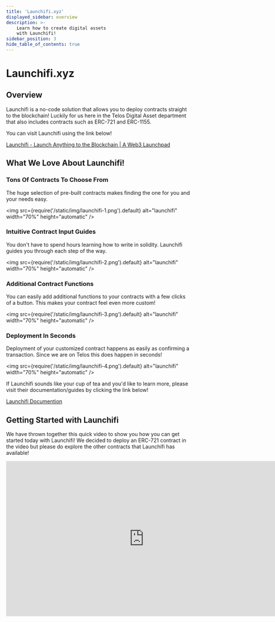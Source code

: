 ```yaml
---
title: 'Launchifi.xyz'
displayed_sidebar: overview
description: >-
    Learn how to create digital assets
    with Launchifi!
sidebar_position: 3
hide_table_of_contents: true
---
```


# Launchifi.xyz

## Overview
Launchifi is a no-code solution that allows you to deploy contracts straight to the blockchain! Luckily for us here in the Telos Digital Asset department that also includes contracts such as ERC-721 and ERC-1155.

You can visit Launchifi using the link below!

[Launchifi - Launch Anything to the Blockchain | A Web3 Launchpad](https://launchifi.xyz/)

## What We Love About Launchifi!

### Tons Of Contracts To Choose From

The huge selection of pre-built contracts makes finding the one for you and your needs easy.

<img
  src={require('/static/img/launchifi-1.png').default}
  alt="launchifi"
  width="70%"
  height="automatic"
/>

### Intuitive Contract Input Guides

You don't have to spend hours learning how to write in solidity. Launchifi guides you through each step of the way.

<img
  src={require('/static/img/launchifi-2.png').default}
  alt="launchifi"
  width="70%"
  height="automatic"
/>

### Additional Contract Functions

You can easily add additional functions to your contracts with a few clicks of a button. This makes your contract feel even more custom!

<img
  src={require('/static/img/launchifi-3.png').default}
  alt="launchifi"
  width="70%"
  height="automatic"
/>

### Deployment In Seconds

Deployment of your customized contract happens as easily as confirming a transaction. Since we are on Telos this does happen in seconds! 

<img
  src={require('/static/img/launchifi-4.png').default}
  alt="launchifi"
  width="70%"
  height="automatic"
/>

If Launchifi sounds like your cup of tea and you'd like to learn more, please visit their documentation/guides by clicking the link below!

[Launchifi Documention](https://docs.launchifi.xyz/)

## Getting Started with Launchifi

We have thrown together this quick video to show you how you can get started today with Launchifi! We decided to deploy an ERC-721 contract in the video but please do explore the other contracts that Launchifi has available!

<iframe width="750" height="422" src="https://www.youtube.com/embed/DcUKxrdzBRA" title="How To: Deploy an ERC-721 smart contract &amp; set up a minting page with Launchifi" frameborder="0" allow="accelerometer; autoplay; clipboard-write; encrypted-media; gyroscope; picture-in-picture; web-share" allowfullscreen></iframe>
